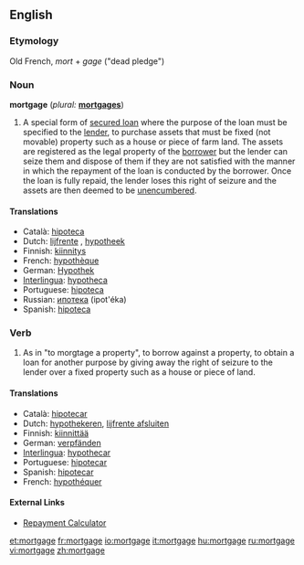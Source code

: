 {{wikipedia}}
==English==

===Etymology===
Old French, ''mort'' + ''gage'' ("dead pledge")

===Noun===
'''mortgage'''  (''plural:'' '''[[mortgages]]''')
# A special form of [[secured loan]] where the purpose of the loan must be specified to the [[lender]], to purchase assets that must be fixed (not movable) property such as a house or piece of farm land. The assets are registered as the legal property of the [[borrower]] but the lender can seize them and dispose of them if they are not satisfied with the manner in which the repayment of the loan is conducted by the borrower.  Once the loan is fully repaid, the lender loses this right of seizure and the assets are then deemed to be [[unencumbered]].

====Translations====
*Català: [[hipoteca]] {{f}}
*Dutch: [[lijfrente]] {{f}}, [[hypotheek]] {{m}}
*Finnish: [[kiinnitys]]
*French: [[hypothèque]] {{f}}
*German: [[Hypothek]] {{f}}
*[[Interlingua]]: [[hypotheca]]
*Portuguese: [[hipoteca]] {{f}}
*Russian: [[ипотека]] (ipot'éka) {{f}}
*Spanish: [[hipoteca]] {{f}}

===Verb===
{{en-verb|mortgag|ing}}

# As in "to morgtage a property", to borrow against a property, to obtain a loan for another purpose by giving away the right of seizure to the lender over a fixed property such as a house or piece of land.

====Translations====
*Català: [[hipotecar]]
*Dutch: [[hypothekeren]], [[lijfrente afsluiten]]
*Finnish: [[kiinnittää]]
*German: [[verpfänden]]
*[[Interlingua]]: [[hypothecar]]
*Portuguese: [[hipotecar]]
*Spanish: [[hipotecar]]
*French: [[hypothéquer]]

====External Links====
*[http://www.excelexchange.com/Downloads.html Repayment Calculator]

[[et:mortgage]]
[[fr:mortgage]]
[[io:mortgage]]
[[it:mortgage]]
[[hu:mortgage]]
[[ru:mortgage]]
[[vi:mortgage]]
[[zh:mortgage]]